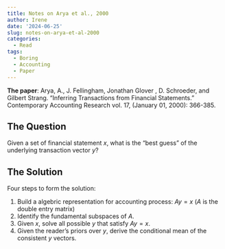 ```yaml
---
title: Notes on Arya et al., 2000
author: Irene
date: '2024-06-25'
slug: notes-on-arya-et-al-2000
categories:
  - Read
tags:
  - Boring
  - Accounting
  - Paper
---
```



**The paper**:  Arya, A., J. Fellingham, Jonathan Glover , D. Schroeder, and Gilbert Strang. “Inferring Transactions from Financial Statements.” Contemporary Accounting Research vol. 17, (January 01, 2000): 366-385.


## The Question

Given a set of financial statement $x$, what is the "best guess" of the underlying transaction vector $y$?

## The Solution

Four steps to form the solution:

1. Build a algebric representation for accounting process: $Ay=x$ ($A$ is the double entry matrix)
2. Identify the fundamental subspaces of $A$.
3. Given $x$, solve all possible $y$ that satisfy $Ay=x$.
4. Given the reader’s priors over $y$, derive the conditional mean of the consistent $y$ vectors.

